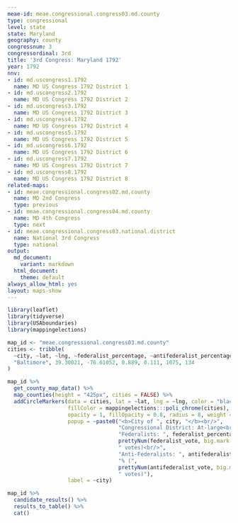 ```yaml
---
meae-id: meae.congressional.congress03.md.county
type: congressional
level: state
state: Maryland
geography: county
congressnum: 3
congressordinal: 3rd
title: '3rd Congress: Maryland 1792'
year: 1792
nnv:
- id: md.uscongress1.1792
  name: MD US Congress 1792 District 1
- id: md.uscongress2.1792
  name: MD US Congress 1792 District 2
- id: md.uscongress3.1792
  name: MD US Congress 1792 District 3
- id: md.uscongress4.1792
  name: MD US Congress 1792 District 4
- id: md.uscongress5.1792
  name: MD US Congress 1792 District 5
- id: md.uscongress6.1792
  name: MD US Congress 1792 District 6
- id: md.uscongress7.1792
  name: MD US Congress 1792 District 7
- id: md.uscongress8.1792
  name: MD US Congress 1792 District 8
related-maps:
- id: meae.congressional.congress02.md.county
  name: MD 2nd Congress
  type: previous
- id: meae.congressional.congress04.md.county
  name: MD 4th Congress
  type: next
- id: meae.congressional.congress03.national.district
  name: National 3rd Congress
  type: national
output:
  md_document:
    variant: markdown
  html_document:
    theme: default
always_allow_html: yes
layout: maps-show
---
```


```r
library(leaflet)
library(tidyverse)
library(USAboundaries)
library(mappingelections)

map_id <- "meae.congressional.congress03.md.county"
cities <- tribble(
  ~city, ~lat, ~lng, ~federalist_percentage, ~antifederalist_percentage, ~federalist_vote, ~antifederalist_vote,
  "Baltimore", 39.30021, -76.61052, 0.889, 0.111, 1075, 134
)
```

<div class="map">

```r
map_id %>%
  get_county_map_data() %>%
  map_counties(height = "425px", cities = FALSE) %>% 
  addCircleMarkers(data = cities, lat = ~lat, lng = ~lng, color = "black",
                   fillColor = mappingelections:::poli_chrome(cities),
                   opacity = 1, fillOpacity = 0.8, radius = 8, weight = 3,
                   popup = ~paste0("<b>City of ", city, "</b><br/>",
                                   "Congressional District: At-large<br/>",
                                   "Federalists: ", federalist_percentage * 100, "% (", 
                                   prettyNum(federalist_vote, big.mark = ","), 
                                   " votes)<br/>",
                                   "Anti-Federalists: ", antifederalist_percentage * 100,
                                   "% (", 
                                   prettyNum(antifederalist_vote, big.mark = ","),
                                   " votes)"),
                   label = ~city) 
```

</div>

<div class="results-table">

```r
map_id %>%
  candidate_results() %>%
  results_to_table() %>%
  cat()
```

</div>

